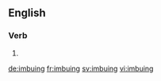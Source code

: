 ==English==

===Verb===
{{head|en|present participle}}

# {{present participle of|imbue|lang=en|nocat=1}}

[[de:imbuing]]
[[fr:imbuing]]
[[sv:imbuing]]
[[vi:imbuing]]